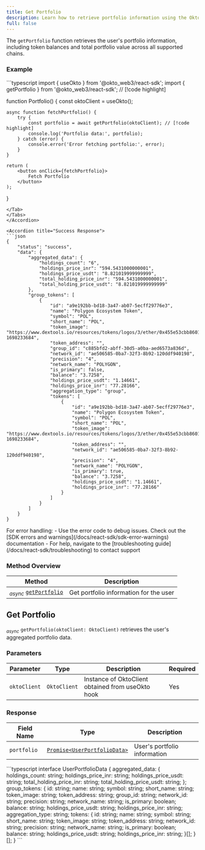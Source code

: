 ```yaml
---
title: Get Portfolio
description: Learn how to retrieve portfolio information using the Okto SDK.
full: false
---
```



The `getPortfolio` function retrieves the user's portfolio information, including token balances and total portfolio value across all supported chains.

<ChainSupportStatus 
/>

### Example

<Accordions defaultValue="Usage">
<Accordion title="Usage">
<Tabs items={['TypeScript']}>
<Tab value="TypeScript">
```typescript
import { useOkto } from '@okto_web3/react-sdk';
import { getPortfolio } from '@okto_web3/react-sdk'; // [!code highlight]

function Portfolio() {
    const oktoClient = useOkto();

    async function fetchPortfolio() {
        try {
            const portfolio = await getPortfolio(oktoClient); // [!code highlight]
            console.log('Portfolio data:', portfolio);
        } catch (error) {
            console.error('Error fetching portfolio:', error);
        }
    }

    return (
        <button onClick={fetchPortfolio}>
            Fetch Portfolio
        </button>
    );
}
```
</Tab>
</Tabs>
</Accordion>

<Accordion title="Success Response">
```json
{
    "status": "success",
    "data": {
        "aggregated_data": {
            "holdings_count": "6",
            "holdings_price_inr": "594.5431000000001",
            "holdings_price_usdt": "8.821019999999999",
            "total_holding_price_inr": "594.5431000000001",
            "total_holding_price_usdt": "8.821019999999999"
        },
        "group_tokens": [
            {
                "id": "a9e192bb-bd18-3a47-ab07-5ecff29776e3",
                "name": "Polygon Ecosystem Token",
                "symbol": "POL",
                "short_name": "POL",
                "token_image": "https://www.dextools.io/resources/tokens/logos/3/ether/0x455e53cbb86018ac2b8092fdcd39d8444affc3f6.png?1698233684",
                "token_address": "",
                "group_id": "c885bfd2-abff-30d5-a0ba-aed6573a836d",
                "network_id": "ae506585-0ba7-32f3-8b92-120ddf940198",
                "precision": "4",
                "network_name": "POLYGON",
                "is_primary": false,
                "balance": "3.7258",
                "holdings_price_usdt": "1.14661",
                "holdings_price_inr": "77.28166",
                "aggregation_type": "group",
                "tokens": [
                    {
                        "id": "a9e192bb-bd18-3a47-ab07-5ecff29776e3",
                        "name": "Polygon Ecosystem Token",
                        "symbol": "POL",
                        "short_name": "POL",
                        "token_image": "https://www.dextools.io/resources/tokens/logos/3/ether/0x455e53cbb86018ac2b8092fdcd39d8444affc3f6.png?1698233684",
                        "token_address": "",
                        "network_id": "ae506585-0ba7-32f3-8b92-120ddf940198",
                        "precision": "4",
                        "network_name": "POLYGON",
                        "is_primary": true,
                        "balance": "3.7258",
                        "holdings_price_usdt": "1.14661",
                        "holdings_price_inr": "77.28166"
                    }
                ]
            }
        ]
    }
}
```
</Accordion>
</Accordions>

<Callout title="Note" type="info">
For error handling:
- Use the error code to debug issues. Check out the [SDK errors and warnings](/docs/react-sdk/sdk-error-warnings) documentation
- For help, navigate to the [troubleshooting guide](/docs/react-sdk/troubleshooting) to contact support
</Callout>

### Method Overview

| Method | Description |
|---------|-------------|
| <sub><i>async</i></sub> [`getPortfolio`](#get-portfolio) | Get portfolio information for the user |

<div className="method-box">

## Get Portfolio

<sub><i>async</i></sub> `getPortfolio(oktoClient: OktoClient)` retrieves the user's aggregated portfolio data.

### Parameters

| Parameter | Type | Description | Required |
|-----------|------|-------------|-----------|
| `oktoClient` | `OktoClient` | Instance of OktoClient obtained from useOkto hook | Yes |

### Response

<Callout title="Success Response">

| Field Name | Type | Description |
|------------|------|-------------|
| `portfolio` | [`Promise<UserPortfolioData>`](/docs/react-sdk/technical-reference#models) | User's portfolio information |

<Accordions>
    <Accordion title="Response Type">
        ```typescript
        interface UserPortfolioData {
            aggregated_data: {
                holdings_count: string;
                holdings_price_inr: string;
                holdings_price_usdt: string;
                total_holding_price_inr: string;
                total_holding_price_usdt: string;
            };
            group_tokens: {
                id: string;
                name: string;
                symbol: string;
                short_name: string;
                token_image: string;
                token_address: string;
                group_id: string;
                network_id: string;
                precision: string;
                network_name: string;
                is_primary: boolean;
                balance: string;
                holdings_price_usdt: string;
                holdings_price_inr: string;
                aggregation_type: string;
                tokens: {
                    id: string;
                    name: string;
                    symbol: string; 
                    short_name: string;
                    token_image: string;
                    token_address: string;
                    network_id: string;
                    precision: string;
                    network_name: string;
                    is_primary: boolean;
                    balance: string;
                    holdings_price_usdt: string;
                    holdings_price_inr: string;
                }[];
            }[];
        }
        ```
    </Accordion>
</Accordions>

</Callout>

</div>